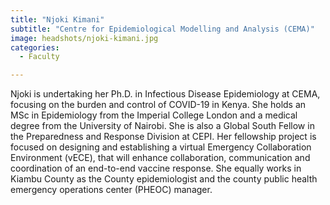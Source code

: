 ```yaml
---
title: "Njoki Kimani"
subtitle: "Centre for Epidemiological Modelling and Analysis (CEMA)"
image: headshots/njoki-kimani.jpg
categories:
  - Faculty

---
```


Njoki is undertaking her Ph.D. in Infectious Disease Epidemiology at CEMA, focusing on the burden and control of COVID-19 in Kenya. She holds an MSc in Epidemiology from the Imperial College London and a medical degree from the University of Nairobi.
She is also a Global South Fellow in the Preparedness and Response Division at CEPI. Her fellowship project is focused on designing and establishing a virtual Emergency Collaboration Environment (vECE), that will enhance collaboration, communication and coordination of an end-to-end vaccine response.
She equally works in Kiambu County as the County epidemiologist and the county public health emergency operations center (PHEOC) manager.